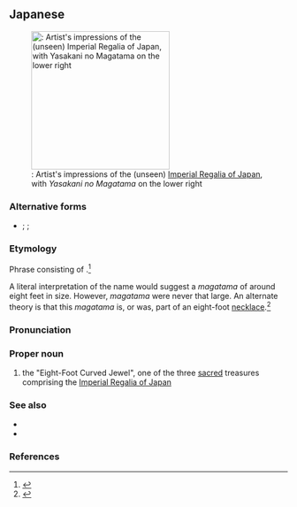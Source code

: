 ==Japanese==
{{ja-kanjitab|や|しゃく|k2=さか|に|まが|たま|yomi=irr|sort=やさかにのまがたま}}
{{wikipedia|lang=ja}}
{{wikipedia|Magatama#Yasakani_no_Magatama|Yasakani no Magatama}}
[[File:三神器.png|thumb|250px|{{lang|ja|八尺瓊の勾玉}}: Artist's impressions of the (unseen) [[w:Imperial Regalia of Japan|Imperial Regalia of Japan]], with ''Yasakani no Magatama'' on the lower right]]

===Alternative forms===
* {{ja-l|八尺瓊の勾玉}}; {{ja-l|八尺瓊の曲玉}}; {{ja-l|八尺瓊曲玉}}

===Etymology===
Phrase consisting of {{compound|ja|sort=やさかにのまがたま|八|tr1=ya|t1=[[eight]]|尺|tr2=saka|pos2=alternate reading for ''shaku'', an ancient unit of [[length]] similar to the English {{m|en|foot}}|瓊|tr3=ni|t3=[[jade]]|pos3=generally regarded as emphasizing the meaning of {{m|en|bead}}|の|tr4=no|pos4=possessive particle|勾玉|tr5=magatama|t5=[[curved]] bead|pos5=an ancient [[comma]]-shaped [[jewelry]] [[bead]] made of [[jade]] or other materials}}.<ref name="KDJ">{{R:Kokugo Dai Jiten}}</ref>

A literal interpretation of the name would suggest a ''magatama'' of around eight feet in size. However, ''magatama'' were never that large. An alternate theory is that this ''magatama'' is, or was, part of an eight-foot [[necklace]].<ref name="KDJ">{{R:Kokugo Dai Jiten}}</ref>

===Pronunciation===
{{ja-pron|やさかに の まがたま|acc=h|y=i|acc_ref=SMK5}}

===Proper noun===
{{ja-pos|やさかにのまがたま|proper|rom=Yasakani no Magatama}}

# the "Eight-Foot Curved Jewel", one of the three [[sacred]] treasures comprising the [[w:Imperial Regalia of Japan|Imperial Regalia of Japan]]

===See also===
* {{ja-r|八%咫%鏡|^や%た の% ^かがみ}}
* {{ja-r|草%薙%剣|^くさ%なぎ の% ^つるぎ}}

===References===
<references/>